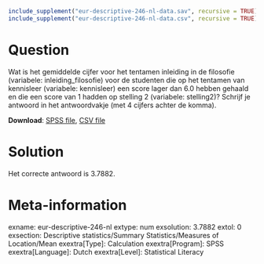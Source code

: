 ```{r, echo = FALSE, results = "hide"}
include_supplement("eur-descriptive-246-nl-data.sav", recursive = TRUE)
include_supplement("eur-descriptive-246-nl-data.csv", recursive = TRUE)
```

Question
========
Wat is het gemiddelde cijfer voor het tentamen inleiding in de filosofie (variabele: inleiding_filosofie) voor de studenten die op het tentamen van kennisleer (variabele: kennisleer) een score lager dan 6.0 hebben gehaald en die een score van 1 hadden op stelling 2 (variabele: stelling2)? Schrijf je antwoord in het antwoordvakje (met 4 cijfers achter de komma).

**Download**: [SPSS file](eur-descriptive-246-nl-data.sav), [CSV file](eur-descriptive-246-nl-data.csv)


Solution
========
Het correcte antwoord is 3.7882.


Meta-information
================
exname: eur-descriptive-246-nl
extype: num
exsolution: 3.7882
extol: 0
exsection: Descriptive statistics/Summary Statistics/Measures of Location/Mean
exextra[Type]: Calculation
exextra[Program]: SPSS
exextra[Language]: Dutch
exextra[Level]: Statistical Literacy